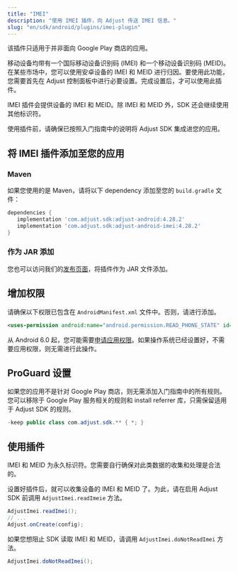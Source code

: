 ```yaml
---
title: "IMEI"
description: "使用 IMEI 插件，向 Adjust 传送 IMEI 信息。"
slug: "en/sdk/android/plugins/imei-plugin"
---
```

<callout type="important"> 

该插件只适用于并非面向 Google Play 商店的应用。
</Callout> 

移动设备均带有一个国际移动设备识别码 \(IMEI\) 和一个移动设备识别码 \(MEID\)。在某些市场中，您可以使用安卓设备的 IMEI 和 MEID 进行归因。要使用此功能，您需要首先在 Adjust 控制面板中进行必要设置。完成设置后，才可以使用此插件。

IMEI 插件会提供设备的 IMEI 和 MEID。除 IMEI 和 MEID 外，SDK 还会继续使用其他标识符。

使用插件前，请确保已按照入门指南中的说明将 Adjust SDK 集成进您的应用。

将 IMEI 插件添加至您的应用
----------------

### Maven

如果您使用的是 Maven，请将以下 dependency 添加至您的 `build.gradle` 文件：

```groovy
dependencies {
   implementation 'com.adjust.sdk:adjust-android:4.28.2'
   implementation 'com.adjust.sdk:adjust-android-imei:4.28.2'
}
```

### 作为 JAR 添加

您也可以访问我们的[发布页面](https://github.com/adjust/android_sdk/releases)，将插件作为 JAR 文件添加。

增加权限
----

请确保以下权限已包含在 `AndroidManifest.xml` 文件中。否则，请进行添加。

```xml
<uses-permission android:name="android.permission.READ_PHONE_STATE" id="sl-md0000000" />
```

从 Android 6\.0 起，您可能需要[申请应用权限](https://developer.android.com/training/permissions/requesting)。如果操作系统已经设置好，不需要应用权限，则无需进行此操作。

ProGuard 设置
-----------

如果您的应用不是针对 Google Play 商店，则无需添加入门指南中的所有规则。您可以移除于 Google Play 服务相关的规则和 install referrer 库，只需保留适用于 Adjust SDK 的规则。

```java
-keep public class com.adjust.sdk.** { *; }
```

使用插件
----

<callout type="important"> 

IMEI 和 MEID 为永久标识符。您需要自行确保对此类数据的收集和处理是合法的。
</Callout> 

设置好插件后，就可以收集设备的 IMEI 和 MEID 了。为此，请在启用 Adjust SDK 前调用 `AdjustImei.readImeie` 方法。
<tabs> <tab title="Java"> 

```java
AdjustImei.readImei();
// ...
Adjust.onCreate(config);
```

</Tab> </Tabs> 

如果您想阻止 SDK 读取 IMEI 和 MEID，请调用 `AdjustImei.doNotReadImei` 方法。
<tabs> <tab title="Java"> 

```java
AdjustImei.doNotReadImei();
```

</Tab> </Tabs>

